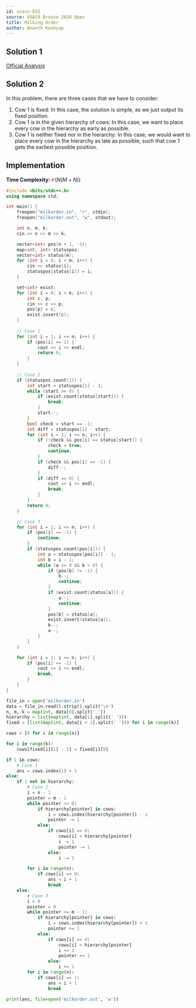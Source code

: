 ```yaml
---
id: usaco-832
source: USACO Bronze 2018 Open
title: Milking Order
author: Ananth Kashyap
---
```


## Solution 1

[Official Analysis](http://www.usaco.org/current/data/sol_milkorder_bronze_open18.html)

## Solution 2

In this problem, there are three cases that we have to consider:
1. Cow $1$ is fixed: In this case, the solution is simple, as we just output its fixed position.
2. Cow $1$ is in the given hierarchy of cows: In this case, we want to place every cow in the hierarchy as early as possible.
3. Cow $1$ is neither fixed nor in the hierarchy: In this case, we would want to place every cow in the hierarchy as late as possible, such that cow $1$ gets the earliest possible position.

## Implementation

**Time Complexity:** $\mathcal{O}(N(M + N))$

<LanguageSection>

<CPPSection>

```cpp
#include <bits/stdc++.h>
using namespace std;

int main() {
	freopen("milkorder.in", "r", stdin);
	freopen("milkorder.out", "w", stdout);

	int n, m, k;
	cin >> n >> m >> k;

	vector<int> pos(n + 1, -1);
	map<int, int> statuspos;
	vector<int> status(m);
	for (int i = 0; i < m; i++) {
		cin >> status[i];
		statuspos[status[i]] = i;
	}

	set<int> exist;
	for (int i = 0; i < k; i++) {
		int c, p;
		cin >> c >> p;
		pos[p] = c;
		exist.insert(c);
	}
	
	// Case 1
	for (int i = 1; i <= n; i++) {
		if (pos[i] == 1) {
			cout << i << endl;
			return 0;
		}
	}
	
	// Case 2
	if (statuspos.count(1)) {
		int start = statuspos[1] - 1;
		while (start >= 0) {
			if (exist.count(status[start])) {
				break;
			}
			start--;
		}
		bool check = start == -1;
		int diff = statuspos[1] - start;
		for (int i = 1; i <= n; i++) {
			if (!check && pos[i] == status[start]) {
				check = true;
				continue;
			}
			if (check && pos[i] == -1) {
				diff--;
			}
			if (diff == 0) {
				cout << i << endl;
				break;
			}
		}
		return 0;
	}

	// Case 3
	for (int i = 1; i <= n; i++) {
		if (pos[i] == -1) {
			continue;
		}
		if (statuspos.count(pos[i])) {
			int a = statuspos[pos[i]] - 1;
			int b = i - 1;
			while (a >= 0 && b > 0) {
				if (pos[b] != -1) {
					b--;
					continue;
				}
				if (exist.count(status[a])) {
					a--;
					continue;
				}
				pos[b] = status[a];
				exist.insert(status[a]);
				b--;
				a--;
			}
		}
	}

	for (int i = 1; i <= n; i++) {
		if (pos[i] == -1) {
			cout << i << endl;
			break;
		}
	}
}
```

</CPPSection>

<PySection>

```py
file_in = open('milkorder.in')
data = file_in.read().strip().split('\n')
n, m, k = map(int, data[0].split(' '))
hierarchy = list(map(int, data[1].split(' ')))
fixed = [list(map(int, data[i + 2].split(' '))) for i in range(k)]

cows = [0 for i in range(n)]

for i in range(k):
  	cows[fixed[i][1] - 1] = fixed[i][0]

if 1 in cows:
	# Case 1
 	ans = cows.index(1) + 1
else:
	if 1 not in hierarchy:
		# Case 2
		i = n - 1
		pointer = m - 1
		while pointer >= 0:
			if hierarchy[pointer] in cows:
				i = cows.index(hierarchy[pointer]) - 1
				pointer -= 1
			else:
				if cows[i] == 0:
					cows[i] = hierarchy[pointer]
					i -= 1
					pointer -= 1
				else:
					i -= 1

		for i in range(n):
			if cows[i] == 0:
				ans = i + 1
				break
	else:
		# Case 3
		i = 0
		pointer = 0
		while pointer <= m - 1:
			if hierarchy[pointer] in cows:
				i = cows.index(hierarchy[pointer]) + 1
				pointer += 1
			else:
				if cows[i] == 0:
					cows[i] = hierarchy[pointer]
					i += 1
					pointer += 1
				else:
					i += 1
		for i in range(n):
			if cows[i] == 1:
				ans = i + 1
				break

print(ans, file=open('milkorder.out', 'w'))
```

</PySection>

</LanguageSection>
